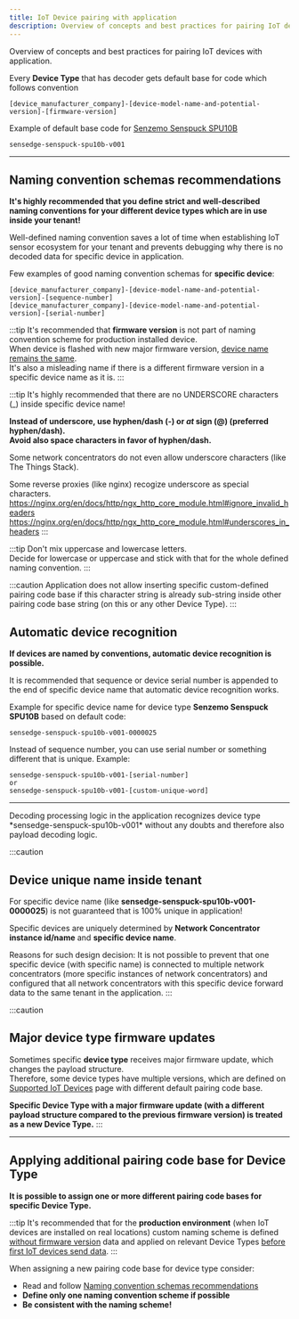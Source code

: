 ```yaml
---
title: IoT Device pairing with application
description: Overview of concepts and best practices for pairing IoT devices with application
---
```



Overview of concepts and best practices for pairing IoT devices with application.

Every **Device Type** that has decoder gets default base for code which follows convention

```
[device_manufacturer_company]-[device-model-name-and-potential-version]-[firmware-version]
```
Example of default base code for [Senzemo Senspuck SPU10B](/user/device-management/supported-iot-devices#senspuck-spu10b)
```
sensedge-senspuck-spu10b-v001
```
<hr />

## Naming convention schemas recommendations
**It's highly recommended that you define strict and well-described naming conventions for your different
device types which are in use inside your tenant!**

Well-defined naming convention saves a lot of time when establishing IoT sensor ecosystem for your tenant and prevents
debugging why there is no decoded data for specific device in application.

Few examples of good naming convention schemas for **specific device**:
```
[device_manufacturer_company]-[device-model-name-and-potential-version]-[sequence-number]
[device_manufacturer_company]-[device-model-name-and-potential-version]-[serial-number]
```

:::tip
It's recommended that **firmware version** is not part of naming convention scheme for production installed device.<br />
When device is flashed with new major firmware version, <u>device name remains the same</u>.<br />
It's also a misleading name if there is a different firmware version in a specific device name as it is.
:::

:::tip
It's highly recommended that there are no UNDERSCORE characters (_) inside specific device name!

**Instead of underscore, use hyphen/dash (-) or *at* sign (@) (preferred hyphen/dash).**<br />
**Avoid also space characters in favor of hyphen/dash.**

Some network concentrators do not even allow underscore characters (like The Things Stack).

Some reverse proxies (like nginx) recogize underscore as special characters.
https://nginx.org/en/docs/http/ngx_http_core_module.html#ignore_invalid_headers
https://nginx.org/en/docs/http/ngx_http_core_module.html#underscores_in_headers
:::

:::tip
Don't mix uppercase and lowercase letters.<br />
Decide for lowercase or uppercase and stick with that for the whole defined naming convention.
:::

:::caution
Application does not allow inserting specific custom-defined pairing code base if this character string is already sub-string
inside other pairing code base string (on this or any other Device Type).
:::

## Automatic device recognition
**If devices are named by conventions, automatic device recognition is possible.**

It is recommended that sequence or device serial number is appended to the end of specific device name that automatic device recognition works.

Example for specific device name for device type **Senzemo Senspuck SPU10B** based on default code:
```
sensedge-senspuck-spu10b-v001-0000025
```
Instead of sequence number, you can use serial number or something different that is unique.
Example:
```
sensedge-senspuck-spu10b-v001-[serial-number]
or
sensedge-senspuck-spu10b-v001-[custom-unique-word]
```
<hr />
Decoding processing logic in the application recognizes device type *sensedge-senspuck-spu10b-v001* without any doubts and therefore also payload decoding logic.

:::caution
## Device unique name inside tenant
For specific device name (like **sensedge-senspuck-spu10b-v001-0000025**) is not guaranteed that is 100% unique in application!

Specific devices are uniquely determined by **Network Concentrator instance id/name** and **specific device name**.

Reasons for such design decision: It is not possible to prevent that one specific device (with specific name) is connected to multiple network
concentrators (more specific instances of network concentrators) and configured that all network concentrators with this specific device forward data to
the same tenant in the application.
:::

:::caution
## Major device type firmware updates
Sometimes specific **device type** receives major firmware update, which changes the payload structure.<br />
Therefore, some device types have multiple versions, which are defined on [Supported IoT Devices](/user/device-management/supported-iot-devices) page
with different default pairing code base.

**Specific Device Type with a major firmware update
(with a different payload structure compared to the previous firmware version) is treated as a new Device Type.**
:::

<hr />

## Applying additional pairing code base for Device Type

**It is possible to assign one or more different pairing code bases for specific Device Type.**

:::tip
It's recommended that for the **production environment** (when IoT devices are installed on real locations) custom naming scheme
is defined <u>without firmware version</u> data and applied on relevant Device Types
<u>before first IoT devices send data</u>.
:::

When assigning a new pairing code base for device type consider:
- Read and follow [Naming convention schemas recommendations](#naming-convention-schemas-recommendations)
- **Define only one naming convention scheme if possible**
- **Be consistent with the naming scheme!**